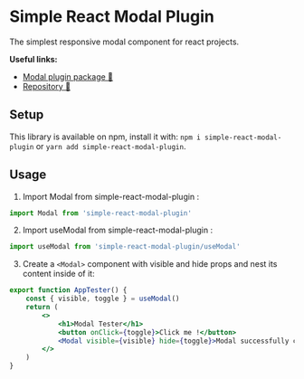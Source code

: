 
<Meta title="Getting Started" />

# Simple React Modal Plugin

The simplest responsive modal component for react projects.

**Useful links:**

-   [Modal plugin package 📖](https://www.npmjs.com/package/simple-react-modal-plugin)
-   [Repository 📖](https://github.com/JyjyStudio/npm-modal-package)

## Setup

This library is available on npm, install it with: `npm i simple-react-modal-plugin` or `yarn add simple-react-modal-plugin`.

## Usage

1.  Import Modal from simple-react-modal-plugin :

```js
import Modal from 'simple-react-modal-plugin'
```

2.  Import useModal from simple-react-modal-plugin :

```js
import useModal from 'simple-react-modal-plugin/useModal'
```

3.  Create a `<Modal>` component with visible and hide props and nest its content inside of it:

```jsx
export function AppTester() {
	const { visible, toggle } = useModal()
	return (
		<>
			<h1>Modal Tester</h1>
			<button onClick={toggle}>Click me !</button>
			<Modal visible={visible} hide={toggle}>Modal successfully created !</Modal>
		</>
	)
}
```
